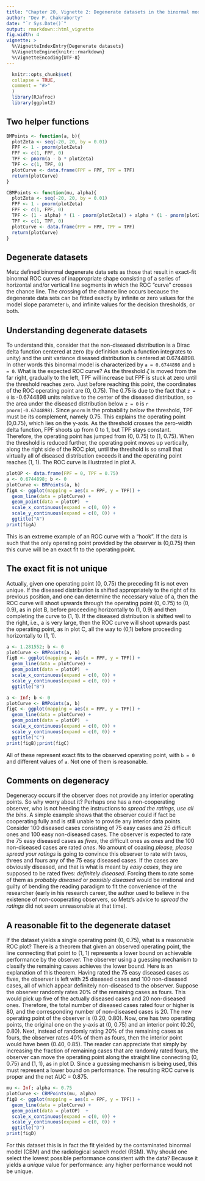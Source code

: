 ```yaml
---
title: "Chapter 20, Vignette 2: Degenerate datasets in the binormal model"
author: "Dev P. Chakraborty"
date: "`r Sys.Date()`"
output: rmarkdown::html_vignette
fig.width: 4
vignette: >
  %\VignetteIndexEntry{Degenerate datasets}
  %\VignetteEngine{knitr::rmarkdown}
  %\VignetteEncoding{UTF-8}
---
```

  
```r
  knitr::opts_chunk$set(
  collapse = TRUE,
  comment = "#>"
  )
  library(RJafroc)
  library(ggplot2)
```

## Two helper functions
```r
BMPoints <- function(a, b){
  plotZeta <- seq(-20, 20, by = 0.01)
  FPF <- 1 - pnorm(plotZeta)
  FPF <- c(1, FPF, 0)
  TPF <- pnorm(a - b * plotZeta)  
  TPF <- c(1, TPF, 0)
  plotCurve <- data.frame(FPF = FPF, TPF = TPF)
  return(plotCurve)
}

CBMPoints <- function(mu, alpha){
  plotZeta <- seq(-20, 20, by = 0.01)
  FPF <- 1 - pnorm(plotZeta)
  FPF <- c(1, FPF, 0)
  TPF <- (1 - alpha) * (1 - pnorm(plotZeta)) + alpha * (1 - pnorm(plotZeta, mean = mu))
  TPF <- c(1, TPF, 0)
  plotCurve <- data.frame(FPF = FPF, TPF = TPF)
  return(plotCurve)
}
```
  
## Degenerate datasets
  Metz defined binormal degenerate data sets as those that result in exact-fit binormal ROC curves of inappropriate shape consisting of a series of horizontal and/or vertical line segments in which the ROC "curve" crosses the chance line. The crossing of the chance line occurs because the degenerate data sets can be fitted exactly by infinite or zero values for the model slope parameter `b`, and infinite values for the decision thresholds, or both. 
  
## Understanding degenerate datasets
  To understand this, consider that the non-diseased distribution is a Dirac delta function centered at zero (by definition such a function integrates to unity) and the unit variance diseased distribution is centered at 0.6744898.  In other words this binormal model is characterized by `a = 0.6744898` and `b = 0`.  What is the expected ROC curve? As the threshold $\zeta$ is moved from the far right, gradually to the left, TPF will increase but FPF is stuck at zero until the threshold reaches zero. Just before reaching this point, the coordinates of the ROC operating point are (0, 0.75). The 0.75 is due to the fact that `z = 0` is -0.6744898 units relative to the center of the diseased distribution, so the area under the diseased distribution below `z = 0` is `r pnorm(-0.6744898)`.  Since `pnorm` is the probability *below* the threshold, TPF must be its complement, namely 0.75. This explains the operating point (0,0.75), which lies on the y-axis. As the threshold crosses the zero-width delta function, FPF shoots up from 0 to 1, but TPF stays constant. Therefore, the operating point has jumped from (0, 0.75) to (1, 0.75). When the threshold is reduced further, the operating point moves up vertically, along the right side of the ROC plot, until the threshold is so small that virtually all of diseased distribution exceeds it and the operating point reaches (1, 1). The ROC curve is illustrated in plot A. 
  
```r
plotOP <- data.frame(FPF = 0, TPF = 0.75)
a <- 0.6744898; b <- 0
plotCurve <- BMPoints(a, b)
figA <- ggplot(mapping = aes(x = FPF, y = TPF)) + 
  geom_line(data = plotCurve) + 
  geom_point(data = plotOP)  + 
  scale_x_continuous(expand = c(0, 0)) + 
  scale_y_continuous(expand = c(0, 0)) +
  ggtitle("A")
print(figA)
```             

This is an extreme example of an ROC curve with a "hook". If the data is such that the only operating point provided by the observer is (0,0.75) then this curve will be an exact fit to the operating point.  

## The exact fit is not unique
Actually, given one operating point (0, 0.75) the preceding fit is not even unique. If the diseased distribution is shifted appropriately to the right of its previous position, and one can determine  the necessary value of a, then the ROC curve will shoot upwards through the operating point (0, 0.75) to (0, 0.9), as in plot B, before proceeding horizontally to (1, 0.9) and then completing the curve to (1, 1).  If the diseased distribution is shifted well to the right, i.e., a is very large, then the ROC curve will shoot upwards past the operating point, as in plot C, all the way to (0,1) before proceeding horizontally to (1, 1).

```r
a <- 1.281552; b <- 0
plotCurve <- BMPoints(a, b)
figB <- ggplot(mapping = aes(x = FPF, y = TPF)) + 
  geom_line(data = plotCurve) + 
  geom_point(data = plotOP)  + 
  scale_x_continuous(expand = c(0, 0)) + 
  scale_y_continuous(expand = c(0, 0)) +
  ggtitle("B")

a <- Inf; b <- 0
plotCurve <- BMPoints(a, b)
figC <- ggplot(mapping = aes(x = FPF, y = TPF)) + 
  geom_line(data = plotCurve) + 
  geom_point(data = plotOP)  + 
  scale_x_continuous(expand = c(0, 0)) + 
  scale_y_continuous(expand = c(0, 0)) +
  ggtitle("C")
print(figB);print(figC)
```             

All of these represent exact fits to the observed operating point, with `b = 0` and different values of `a`. Not one of them is reasonable.

## Comments on degeneracy
Degeneracy occurs if the observer does not provide any interior operating points. So why worry about it? Perhaps one has a non-cooperating observer, who is not heeding the instructions to *spread the ratings, use all the bins*. A simple example shows that the observer could if fact be cooperating fully and is still unable to provide any interior data points. Consider 100 diseased cases consisting of 75 easy cases and 25 difficult ones and 100 easy non-diseased cases. The observer is expected to rate the 75 easy diseased cases as *fives*, the difficult ones as *ones* and the 100 non-diseased cases are rated *ones*. No amount of coaxing *please, please spread your ratings* is going to convince this observer to rate with twos, threes and fours any of the 75 easy diseased cases. If the cases are obviously diseased, and that is what is meant by *easy cases*, they are supposed to be rated fives: *definitely diseased*. Forcing them to rate some of them as *probably diseased* or *possibly diseased* would be irrational and guilty of bending the reading paradigm to fit the convenience of the researcher (early in his research career, the author used to believe in the existence of non-cooperating observers, so Metz's advice to *spread the ratings* did not seem unreasonable at that time).

## A reasonable fit to the degenerate dataset
If the dataset yields a single operating point (0, 0.75), what is a reasonable ROC plot? There is a theorem that given an observed operating point, the line connecting that point to (1, 1) represents a lower bound on achievable performance by the observer. The observer using a guessing mechanism to classify the remaining cases achieves the lower bound. Here is an explanation of this theorem. Having rated the 75 easy diseased cases as fives, the observer is left with 25 diseased cases and 100 non-diseased cases, all of which appear definitely non-diseased to the observer. Suppose the observer randomly rates 20% of the remaining cases as fours. This would pick up five of the actually diseased cases and 20 non-diseased ones. Therefore, the total number of diseased cases rated four or higher is 80, and the corresponding number of non-diseased cases is 20. The new operating point of the observer is (0.20, 0.80). Now, one has two operating points, the original one on the y-axis at (0, 0.75) and an interior point (0.20, 0.80). Next, instead of randomly rating 20% of the remaining cases as fours, the observer rates 40% of them as fours, then the interior point would have been (0.40, 0.85). The reader can appreciate that simply by increasing the fraction of remaining cases that are randomly rated fours, the observer can move the operating point along the straight line connecting (0, 0.75) and (1, 1), as in plot D. Since a guessing mechanism is being used, this must represent a lower bound on performance. The resulting ROC curve is proper and the net AUC = 0.875. 

```r
mu <- Inf; alpha <- 0.75
plotCurve <- CBMPoints(mu, alpha)
figD <- ggplot(mapping = aes(x = FPF, y = TPF)) + 
  geom_line(data = plotCurve) + 
  geom_point(data = plotOP)  + 
  scale_x_continuous(expand = c(0, 0)) + 
  scale_y_continuous(expand = c(0, 0)) +
  ggtitle("D")
print(figD)
```             

For this dataset this is in fact the fit yielded by the contaminated binormal model (CBM) and the radiological search model (RSM). Why should one select the lowest possible performance consistent with the data? Because it yields a *unique* value for performance: any higher performance would not be unique. 